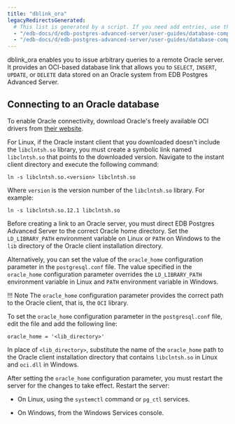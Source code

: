 ```yaml
---
title: "dblink_ora"
legacyRedirectsGenerated:
  # This list is generated by a script. If you need add entries, use the `legacyRedirects` key.
  - "/edb-docs/d/edb-postgres-advanced-server/user-guides/database-compatibility-for-oracle-developers-guide/9.6/Database_Compatibility_for_Oracle_Developers_Guide_v9.6.1.123.html"
  - "/edb-docs/d/edb-postgres-advanced-server/user-guides/database-compatibility-for-oracle-developers-guide/9.5/Database_Compatibility_for_Oracle_Developers_Guide.1.353.html"
---
```



dblink_ora enables you to issue arbitrary queries to a remote Oracle server. It provides an OCI-based database link that allows you to `SELECT`, `INSERT`, `UPDATE`, or `DELETE` data stored on an Oracle system from EDB Postgres Advanced Server.

## Connecting to an Oracle database

To enable Oracle connectivity, download Oracle's freely available OCI drivers from [their website](http://www.oracle.com/technetwork/database/database-technologies/instant-client/overview/index.html).

For Linux, if the Oracle instant client that you downloaded doesn't include the `libclntsh.so` library, you must create a symbolic link named `libclntsh.so` that points to the downloaded version. Navigate to the instant client directory and execute the following command:

```text
ln -s libclntsh.so.<version> libclntsh.so
```

Where `version` is the version number of the `libclntsh.so` library. For example:

```text
ln -s libclntsh.so.12.1 libclntsh.so
```

Before creating a link to an Oracle server, you must direct EDB Postgres Advanced Server to the correct Oracle home directory. Set the `LD_LIBRARY_PATH` environment variable on Linux or `PATH` on Windows to the `lib` directory of the Oracle client installation directory.

Alternatively, you can set the value of the `oracle_home` configuration parameter in the `postgresql.conf` file. The value specified in the `oracle_home` configuration parameter overrides the `LD_LIBRARY_PATH` environment variable in Linux and `PATH` environment variable in Windows.

!!! Note
    The `oracle_home` configuration parameter provides the correct path to the Oracle client, that is, the `OCI` library.

To set the `oracle_home` configuration parameter in the `postgresql.conf` file, edit the file and add the following line:

```text
oracle_home = '<lib_directory>'
```

In place of `<lib_directory>`, substitute the name of the `oracle_home` path to the Oracle client installation directory that contains `libclntsh.so` in Linux and `oci.dll` in Windows.

After setting the `oracle_home` configuration parameter, you must restart the server for the changes to take effect. Restart the server:

-   On Linux, using the `systemctl` command or `pg_ctl` services.

-   On Windows, from the Windows Services console.